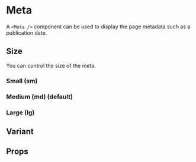 
<Meta of={MetaStories} />

# Meta

A `<Meta />` component can be used to display the page metadata such as a publication date.

<Primary />

## Size

You can control the size of the meta.

### Small (sm)

<Canvas of={MetaStories.SizeSM} />

### Medium (md) (default)

<Canvas of={MetaStories.SizeMD} />

### Large (lg)

<Canvas of={MetaStories.SizeLG} />

## Variant

<Canvas of={MetaStories.InlinedMeta} />

## Props

<ArgTypes of={MetaStories} />
